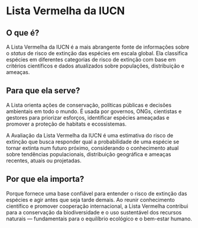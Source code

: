 # Lista Vermelha da IUCN

## O que é?

A Lista Vermelha da IUCN é a mais abrangente fonte de informações sobre o *status* de risco de extinção das espécies em escala global. Ela classifica espécies em diferentes categorias de risco de extinção com base em critérios científicos e dados atualizados sobre populações, distribuição e ameaças.

## Para que ela serve?

A Lista orienta ações de conservação, políticas públicas e decisões ambientais em todo o mundo. É usada por governos, ONGs, cientistas e gestores para priorizar esforços, identificar espécies ameaçadas e promover a proteção de habitats e ecossistemas.

A Avaliação da Lista Vermelha da IUCN é uma estimativa do risco de extinção que busca responder qual a probabilidade de uma espécie se tornar extinta num futuro próximo, considerando o conhecimento atual sobre tendências populacionais, distribuição geográfica e ameaças recentes, atuais ou projetadas.

## Por que ela importa?

Porque fornece uma base confiável para entender o risco de extinção das espécies e agir antes que seja tarde demais. Ao reunir conhecimento científico e promover cooperação internacional, a Lista Vermelha contribui para a conservação da biodiversidade e o uso sustentável dos recursos naturais — fundamentais para o equilíbrio ecológico e o bem-estar humano.